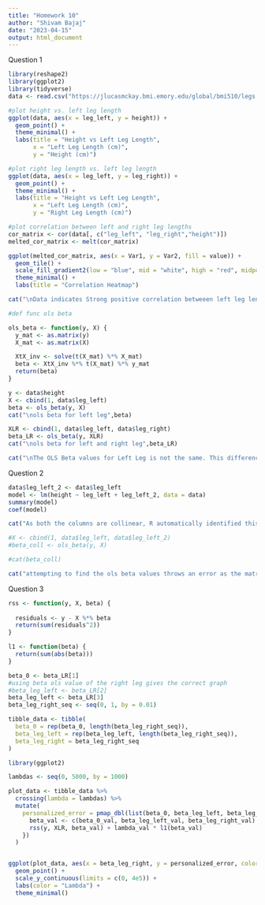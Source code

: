 ```yaml
---
title: "Homework 10"
author: "Shivam Bajaj"
date: "2023-04-15"
output: html_document
---
```

Question 1
```r
library(reshape2)
library(ggplot2)
library(tidyverse)
data <- read.csv("https://jlucasmckay.bmi.emory.edu/global/bmi510/legs.csv")

#plot height vs. left leg length
ggplot(data, aes(x = leg_left, y = height)) +
  geom_point() +
  theme_minimal() +
  labs(title = "Height vs Left Leg Length",
       x = "Left Leg Length (cm)",
       y = "Height (cm)")

#plot right leg length vs. left leg length
ggplot(data, aes(x = leg_left, y = leg_right)) +
  geom_point() +
  theme_minimal() +
  labs(title = "Height vs Left Leg Length",
       x = "Left Leg Length (cm)",
       y = "Right Leg Length (cm)")

#plot correlation between left and right leg lengths
cor_matrix <- cor(data[, c("leg_left", "leg_right","height")])
melted_cor_matrix <- melt(cor_matrix)

ggplot(melted_cor_matrix, aes(x = Var1, y = Var2, fill = value)) +
  geom_tile() +
  scale_fill_gradient2(low = "blue", mid = "white", high = "red", midpoint = 0) +
  theme_minimal() +
  labs(title = "Correlation Heatmap")

cat("\nData indicates Strong positive correlation betweeen left leg lengths and right leg lengths , more precisely by a coefficient of",cor(data$leg_left, data$leg_right))

#def func ols beta

ols_beta <- function(y, X) {
  y_mat <- as.matrix(y)
  X_mat <- as.matrix(X)

  XtX_inv <- solve(t(X_mat) %*% X_mat)
  beta <- XtX_inv %*% t(X_mat) %*% y_mat
  return(beta)
}

y <- data$height
X <- cbind(1, data$leg_left)
beta <- ols_beta(y, X)
cat("\nols beta for left leg",beta)

XLR <- cbind(1, data$leg_left, data$leg_right)
beta_LR <- ols_beta(y, XLR)
cat("\nols beta for left and right leg",beta_LR)

cat("\nThe OLS Beta values for Left Leg is not the same. This difference in the estimated coefficients is due to the influence of the right leg length in the second model, which affects the interpretation of the left leg length's impact on height.This makes sense, because the previous heat map clearly states a strong positive correlation between left leg length and right leg length, and hence with the inclusion of the right leg variables, there definitely is going to be some change in beta values in the left leg ols calculations")

```
Question 2
```r

data$leg_left_2 <- data$leg_left
model <- lm(height ~ leg_left + leg_left_2, data = data)
summary(model)
coef(model)

cat("As both the columns are collinear, R automatically identified this and did not provide any coefficeints for leg_left_2, the summary and coef functions clearly say NA for leg_left_2 indicating R automatically identifies collinear columns ")

#X <- cbind(1, data$leg_left, data$leg_left_2)
#beta_coll <- ols_beta(y, X)

#cat(beta_coll)

cat("attempting to find the ols beta values throws an error as the matrix Xtrans*X will be a singular value and does not have an inverse. The error indicates that the solve function failed while trying to compute.")

```

Question 3
```r
rss <- function(y, X, beta) {
  
  residuals <- y - X %*% beta
  return(sum(residuals^2))
}

l1 <- function(beta) {
  return(sum(abs(beta)))
}

beta_0 <- beta_LR[1]
#using beta ols value of the right leg gives the correct graph 
#beta_leg_left <- beta_LR[2]  
beta_leg_left <- beta_LR[3]  
beta_leg_right_seq <- seq(0, 1, by = 0.01)

tibble_data <- tibble(
  beta_0 = rep(beta_0, length(beta_leg_right_seq)),
  beta_leg_left = rep(beta_leg_left, length(beta_leg_right_seq)),
  beta_leg_right = beta_leg_right_seq
)

library(ggplot2)

lambdas <- seq(0, 5000, by = 1000)

plot_data <- tibble_data %>%
  crossing(lambda = lambdas) %>%
  mutate(
    personalized_error = pmap_dbl(list(beta_0, beta_leg_left, beta_leg_right, lambda), function(beta_0_val, beta_leg_left_val, beta_leg_right_val, lambda_val) {
      beta_val <- c(beta_0_val, beta_leg_left_val, beta_leg_right_val)
      rss(y, XLR, beta_val) + lambda_val * l1(beta_val)
    })
  )


ggplot(plot_data, aes(x = beta_leg_right, y = personalized_error, color = factor(lambda))) +
  geom_point() +
  scale_y_continuous(limits = c(0, 4e5)) +
  labs(color = "Lambda") +
  theme_minimal()


```